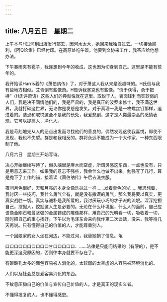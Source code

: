 ```yaml
---
---
---
```

title: 八月五日　星期二
---




上午本与H过河到出版发行部去，因河水太大，她回来我独自过去。一切接洽顺利，《阿Q论集》已经付印。在高原处吃午饭。他要到文协来工作，我答应给他想办法。

下午暴雨夹有雹子，我连想到今年的收成，这也因为切身到自己。这里是不能有荒年的。

我开始读Harris着的《萧伯纳传》了，对于萧这人我从来是没趣味的。H氏倒与我有些地方相似。艾青倒有些像萧。H告诉我塞克也有些像。“慎于获得，勇于把持”（H氏评萧语）这些人们的典型性就在这里。取悦于人，表面锋利而实软弱的人们，我是决不同情他们的，我是严肃的，我是真正的波罗米修士，我不满这世界，我就打碎这世界，无论你是发怒是发笑。对于真理―我是一枚螺丝钉那样，追进着的。装点和取悦这全不是我的长处，我爱悲剧，这才是人类最崇高的感情表现，它可以提高人，净化人。

我是苛刻地先从人的恶点出发而寻找他们的善良的，偶然发现这使我喜悦，即使不发现，我也不失望。群是和我相反的。群将永远不能成为一个大作家，一种东西限制了他。





八月六日　星期三开始写诗。


决心开始继续写诗了，但头脑里是麻木而空虚，所谓灵感这东西，一点也没有，只是用意志来工作。如果我的意志不强些，我会什么也做不出来。勉强写了几行，算是抛下了工作的锚，接着读《萧伯纳传》午后去洗衣服。

夜间月色很好，天和月亮的本身全像洗抹过一样……发着青色的光……我思想着，我讨厌一些技巧，我什么勇气全有，就是没有撒谎的勇气，那么我将要以真实，更真实战胜一切。真实与诚朴是我所爱的，我讨厌玩小巧的才子派的流氓。深深挖掘自己，挖掘人，挖掘这人生是必要的。无论在什么环境里，什么人的面前，自己应该像金刚石和最坚强的金属铸成的雕像那样，用自己的光明看一切，吸收着一切，随时把自己的重心找好。下午以为毛泽东会来约我作第二次谈话，没来，我等待几天再说。只有懂得自己的价值的人，才能尊重别人。

一个回娘家的女人坐在河边，不能过河，我替她捎了信息。龟

口口口口口口口口口口甘口口口口口．......法律是只能问结果的（有限的），是不能更深追究原因的，否则律本身就要不存在了。

有碳酸孔太多的面包容易被人消化的，太软弱的太空虚的人容易被环境消化的。

人们以及社会总是爱容易消化的东西。

不故意压抑自己的价值与宣传自己价值的人，才是真正的现实义者。

不懂得报复的人，也不懂得感恩。